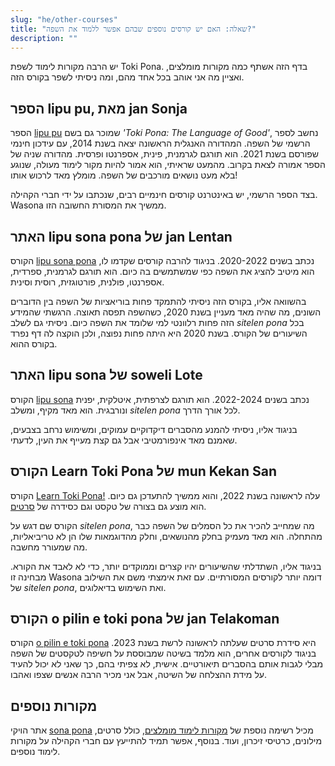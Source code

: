 ```yaml
---
slug: "he/other-courses"
title: "שאלה: האם יש קורסים נוספים שבהם אפשר ללמוד את השפה?"
description: ""
---
```



יש הרבה מקורות לימוד לשפת Toki Pona. בדף הזה אשתף כמה מקורות מומלצים, ואציין מה אני אוהב בכל אחד מהם, ומה ניסיתי לשפר בקורס הזה.

## הספר lipu pu, מאת jan Sonja

הספר [lipu pu](https://tokipona.org) שמוכר גם בשם *'Toki Pona: The Language of Good'*, נחשב לספר הרשמי של השפה. המהדורה האנגלית הראשונה יצאה בשנת 2014, עם עידכון חינמי שפורסם בשנת 2021. הוא תורגם לגרמנית, פינית, אספרנטו ופרסית. מהדורה שניה של הספר אמורה לצאת בקרוב. מהמעט שראיתי, הוא אמור להיות מקור לימוד מעולה, שנוגע בלא מעט נושאים מורכבים של השפה. מומלץ מאד לרכוש אותו!

בצד הספר הרשמי, יש באינטרנט קורסים חינמיים רבים, שנכתבו על ידי חברי הקהילה. Wasona ממשיך את המסורת החשובה הזו.

## האתר lipu sona pona של jan Lentan

הקורס [lipu sona pona](https://lipu-sona.pona.la/) נכתב בשנים 2020-2022. בניגוד להרבה קורסים שקדמו לו, הוא מיטיב להציג את השפה כפי שמשתמשים בה כיום. הוא תורגם לגרמנית, ספרדית, אספרנטו, פולנית, פורטוגזית, רוסית וסינית. 

בהשוואה אליו, בקורס הזה ניסיתי להתמקד פחות בוריאציות של השפה בין הדוברים השונים, מה שהיה מאד מעניין בשנת 2020, כשהשפה תפסה תאוצה. הרגשתי שהמידע הזה פחות רלוונטי למי שלומד את השפה כיום. ניסיתי גם לשלב *sitelen pona* בכל השיעורים של הקורס. בשנת 2020 היא היתה פחות נפוצה, ולכן הוקצה לה דף נפרד בקורס ההוא.

## האתר lipu sona של soweli Lote

הקורס [lipu sona](https://lipu-sona.comforttiger.space/en/) נכתב בשנים 2022-2024. הוא תורגם לצרפתית, איטלקית, יפנית ונורבגית. הוא מאד מקיף, ומשלב *sitelen pona* לכל אורך הדרך.

בניגוד אליו, ניסיתי להמנע מהסברים דיקדוקיים עמוקים, ומשימוש נרחב בצבעים, שאמנם מאד אינפורמטיבי אבל גם קצת מעייף את העין, לדעתי. 

## הקורס Learn Toki Pona של mun Kekan San

הקורס [Learn Toki Pona!](https://mun.la/sona/) עלה לראשונה בשנת 2022, והוא ממשיך להתעדכן גם כיום. הוא מוצע גם בצורה של טקסט וגם כסידרה של [סרטים](https://www.youtube.com/playlist?.list=PLoLQoll2U6WEeCO7C2oc1LTWgkoBC8rvT).  

הקורס שם דגש על *sitelen pona*, מה שמחייב להכיר את כל הסמלים של השפה כבר מהתחלה. הוא מאד מעמיק בחלק מהנושאים, וחלק מהדוגמאות שלו הן לא טריביאליות, מה שמעורר מחשבה.

בניגוד אליו, השתדלתי שהשיעורים יהיו קצרים וממוקדים יותר, כדי לא לאבד את הקורא. מבחינה זו Wasona דומה יותר לקורסים המסורתיים. עם זאת אימצתי משם את השילוב של *sitelen pona*, ואת השימוש בדיאלוגים. 

## הקורס o pilin e toki pona של jan Telakoman

הקורס [o pilin e toki pona](https://www.youtube.com/watch?v=j_a0s0wowhE&list=PLwYL9_SRAk8EXSZPSTm9lm2kD_Z1RzUgm&index=1) היא סידרת סרטים שעלתה לראשונה לרשת בשנת 2023. בניגוד לקורסים אחרים, הוא מלמד בשיטה שמבוססת על חשיפה לטקסטים של השפה מבלי לגבות אותם בהסברים תיאורטיים. אישית, לא צפיתי בהם, כך שאני לא יכול להעיד על מידת ההצלחה של השיטה, אבל אני מכיר הרבה אנשים שצפו ואהבו. 

## מקורות נוספים

אתר הויקי [sona pona](https://sona.pona.la) מכיל רשימה נוספת של [מקורות לימוד מומלצים](https://sona.pona.la/wiki/Recommended_learning_resources), כולל סרטים, מילונים, כרטיסי זיכרון, ועוד. בנוסף, אפשר תמיד להתייעץ עם חברי הקהילה על מקורות לימוד נוספים. 

